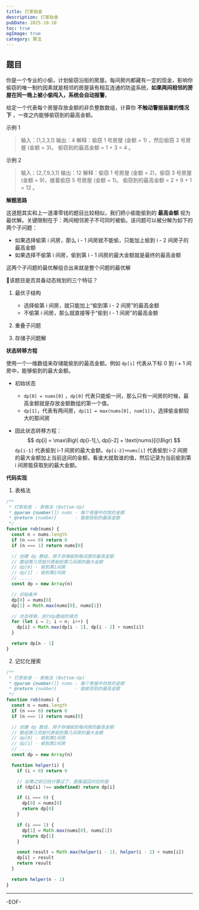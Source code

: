 ```yaml
---
title: 打家劫舍
description: 打家劫舍
pubDate: 2025-10-10
toc: true
ogImage: true
category: 算法
---
```


## 题目

你是一个专业的小偷，计划偷窃沿街的房屋。每间房内都藏有一定的现金，影响你偷窃的唯一制约因素就是相邻的房屋装有相互连通的防盗系统，**如果两间相邻的房屋在同一晚上被小偷闯入，系统会自动报警**。

给定一个代表每个房屋存放金额的非负整数数组，计算你 **不触动警报装置的情况下** ，一夜之内能够偷窃到的最高金额。

示例 1

> 输入：[1,2,3,1]
> 输出：4
> 解释：偷窃 1 号房屋 (金额 = 1) ，然后偷窃 3 号房屋 (金额 = 3)。
> 偷窃到的最高金额 = 1 + 3 = 4 。

示例 2

> 输入：[2,7,9,3,1]
> 输出：12
> 解释：偷窃 1 号房屋 (金额 = 2)，偷窃 3 号房屋 (金额 = 9)，接着偷窃 5 号房屋 (金额 = 1)。
> 偷窃到的最高金额 = 2 + 9 + 1 = 12 。

**解题思路**

这道题其实和上一道凑零钱的题目比较相似，我们把小偷能偷到的 **最高金额** 视为最优解。关键限制在于：两间相邻房子不可同时被偷。该问题可以被分解为如下的两个子问题：

- 如果选择偷第 i 间房，那么 i - 1 间房就不能偷，只能加上偷到 i - 2 间房子的最高金额
- 如果选择不偷第 i 间房，偷到第 i - 1 间房的最大金额就是最终的最高金额

这两个子问题的最优解组合出来就是整个问题的最优解

🙋该题目是否具备动态规划的三个特征？

1. 最优子结构
   - 选择偷第 i 间房，就只能加上“偷到第 i - 2 间房”的最高金额
   - 不偷第 i 间房，那么就直接等于“偷到 i - 1 间房”的最高金额

2. 重叠子问题

3. 存储子问题解

**状态转移方程**

使用一个一维数组来存储能偷到的最高金额。例如 `dp[i]` 代表从下标 0 到 i + 1 间房中，能够偷到的最大金额。

- 初始状态
  - `dp[0] = nums[0]` ，`dp[0]` 代表只能偷一间，那么只有一间房的时候，最高金额就是存放金额数组的第一个值。
  - `dp[1]`，代表有两间房，`dp[1] = max(nums[0], num[1])`，选择偷金额较大的那间房

- 因此状态转移方程：
  $$
  dp[i] = \max\Bigl( dp[i-1],\, dp[i-2] + \text{nums}[i]\Bigr)
  $$
  `dp[i-1]` 代表偷到 i-1 间房的最大金额，`dp[i-2]+nums[i]` 代表偷到 i-2 间房的最大金额加上当前这间的金额，看谁大就取谁的值，然后记录为当前偷到第 i 间房能获取到的最大金额。

**代码实现**

1. 表格法

```js
/**
 * 打家劫舍 - 表格法 (Bottom-Up)
 * @param {number[]} nums - 每个房屋中存放的金额
 * @return {number}       - 能偷窃到的最高金额
 */
function rob(nums) {
  const n = nums.length
  if (n === 0) return 0
  if (n === 1) return nums[0]

  // 创建 dp 数组，用于存储偷到每间房的最高金额
  // 数组第几项就代表偷到第几间房的最大金额
  // dp[0] - 偷到第1间房
  // dp[1] - 偷到第2间房
  // .....
  const dp = new Array(n)

  // 初始条件
  dp[0] = nums[0]
  dp[1] = Math.max(nums[0], nums[1])

  // 状态转移，进行dp数组的填充
  for (let i = 2; i < n; i++) {
    dp[i] = Math.max(dp[i - 1], dp[i - 2] + nums[i])
  }

  return dp[n - 1]
}
```

2. 记忆化搜索

```js
/**
 * 打家劫舍 - 表格法 (Bottom-Up)
 * @param {number[]} nums - 每个房屋中存放的金额
 * @return {number}       - 能偷窃到的最高金额
 */
function rob(nums) {
  const n = nums.length
  if (n === 0) return 0
  if (n === 1) return nums[0]

  // 创建 dp 数组，用于存储偷到每间房的最高金额
  // 数组第几项就代表偷到第几间房的最大金额
  // dp[0] - 偷到第1间房
  // dp[1] - 偷到第2间房
  // .....
  const dp = new Array(n)

  function helper(i) {
    if (i < 0) return 0

    // 如果之前已经计算过了，直接返回对应的值
    if (dp[i] !== undefined) return dp[i]

    if (i === 0) {
      dp[0] = nums[0]
      return dp[0]
    }

    if (i === 1) {
      dp[1] = Math.max(nums[0], nums[1])
      return dp[1]
    }

    const result = Math.max(helper(i - 1), helper(i - 2) + nums[i])
    dp[i] = result
    return result
  }

  return helper(n - 1)
}
```

---

-EOF-
